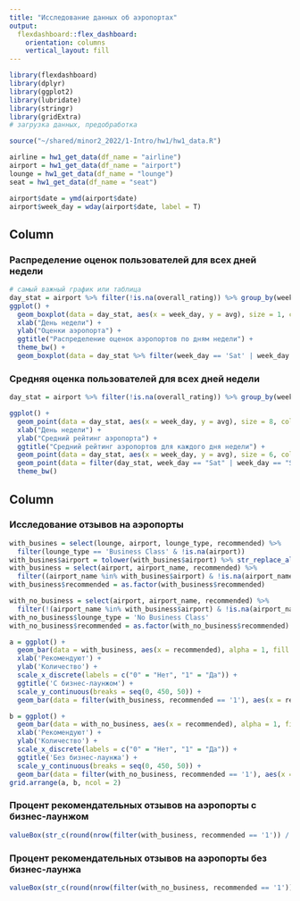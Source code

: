 ```yaml
---
title: "Исследование данных об аэропортах"
output: 
  flexdashboard::flex_dashboard:
    orientation: columns
    vertical_layout: fill
---
```


```r
library(flexdashboard)
library(dplyr)
library(ggplot2)
library(lubridate)
library(stringr)
library(gridExtra)
# загрузка данных, предобработка 

source("~/shared/minor2_2022/1-Intro/hw1/hw1_data.R")

airline = hw1_get_data(df_name = "airline")
airport = hw1_get_data(df_name = "airport")
lounge = hw1_get_data(df_name = "lounge")
seat = hw1_get_data(df_name = "seat")

airport$date = ymd(airport$date)
airport$week_day = wday(airport$date, label = T)
```

Column
-----------------------------------------------------------------------

### Распределение оценок пользователей для всех дней недели

```r
# самый важный график или таблица
day_stat = airport %>% filter(!is.na(overall_rating)) %>% group_by(week_day) %>% summarise(avg = overall_rating)
ggplot() + 
  geom_boxplot(data = day_stat, aes(x = week_day, y = avg), size = 1, color = 'black') + 
  xlab("День недели") +
  ylab("Оценки аэропорта") +
  ggtitle("Распределение оценок аэропортов по дням недели") +
  theme_bw() + 
  geom_boxplot(data = day_stat %>% filter(week_day == 'Sat' | week_day == 'Sun'), aes(x = week_day, y = avg), size = 1, color = 'black', fill = 'red')
```

### Средняя оценка пользователей для всех дней недели

```r
day_stat = airport %>% filter(!is.na(overall_rating)) %>% group_by(week_day) %>% summarise(avg = mean(overall_rating))

ggplot() +
  geom_point(data = day_stat, aes(x = week_day, y = avg), size = 8, color = 'black') +
  xlab("День недели") +
  ylab("Средний рейтинг аэропорта") +
  ggtitle("Средний рейтинг аэропортов для каждого дня недели") +
  geom_point(data = day_stat, aes(x = week_day, y = avg), size = 6, color = 'white') +
  geom_point(data = filter(day_stat, week_day == "Sat" | week_day == "Sun"), aes(x = week_day, y = avg), size = 6, color = 'red') +
  theme_bw()
```

Column
-----------------------------------------------------------------------

### Исследование отзывов на аэропорты

```r
with_busines = select(lounge, airport, lounge_type, recommended) %>% 
  filter(lounge_type == 'Business Class' & !is.na(airport))
with_busines$airport = tolower(with_busines$airport) %>% str_replace_all(' ', '-')
with_business = select(airport, airport_name, recommended) %>% 
  filter((airport_name %in% with_busines$airport) & !is.na(airport_name))
with_business$recommended = as.factor(with_business$recommended)

with_no_business = select(airport, airport_name, recommended) %>% 
  filter(!(airport_name %in% with_business$airport) & !is.na(airport_name))
with_no_business$lounge_type = 'No Business Class'
with_no_business$recommended = as.factor(with_no_business$recommended)

a = ggplot() +
  geom_bar(data = with_business, aes(x = recommended), alpha = 1, fill = 'white', color = 'black', size = 1) +
  xlab('Рекомендуют') +
  ylab('Количество') +
  scale_x_discrete(labels = c("0" = "Нет", "1" = "Да")) +
  ggtitle('С бизнес-лаунжом') + 
  scale_y_continuous(breaks = seq(0, 450, 50)) +
  geom_bar(data = filter(with_business, recommended == '1'), aes(x = recommended), alpha = 1, fill = 'red', color = 'black', size = 1) + theme_bw()

b = ggplot() +
  geom_bar(data = with_no_business, aes(x = recommended), alpha = 1, fill = 'white', color = 'black', size = 1) +
  xlab('Рекомендуют') +
  ylab('Количество') +
  scale_x_discrete(labels = c("0" = "Нет", "1" = "Да")) +
  ggtitle('Без бизнес-лаунжа') + 
  scale_y_continuous(breaks = seq(0, 450, 50)) +
  geom_bar(data = filter(with_no_business, recommended == '1'), aes(x = recommended), alpha = 1, fill = 'red', color = 'black', size = 1) + theme_bw()
grid.arrange(a, b, ncol = 2)
```


### Процент рекомендательных отзывов на аэропорты с бизнес-лаунжом

```r
valueBox(str_c(round(nrow(filter(with_business, recommended == '1')) / nrow(with_business), 3) * 100, " %"), color = 'red', icon = "fa-percent")
```

### Процент рекомендательных отзывов на аэропорты без бизнес-лаунжа

```r
valueBox(str_c(round(nrow(filter(with_no_business, recommended == '1')) / nrow(with_business), 3) * 100, " %"), color = 'red', icon = "fa-percent")
```
